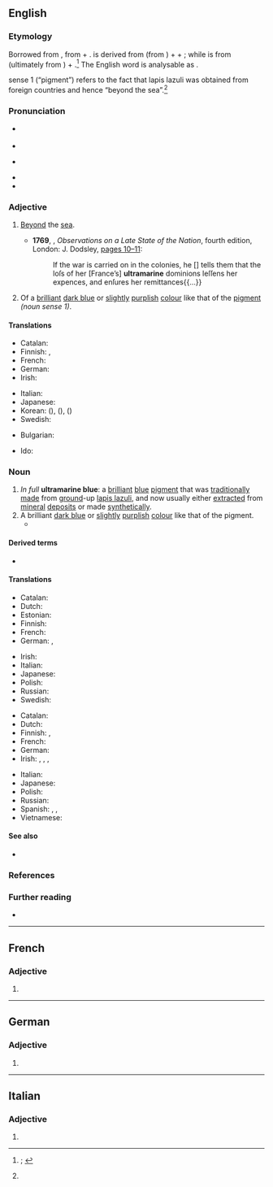 ==English==
{{was wotd|2021|August|31}}

===Etymology===
{{multiple images
|direction = vertical
|image1 = HepaticaNobilisSLO flower.JPG
|caption1 = An ultramarine ''(adjective sense 2)'' [[flower#Noun|flower]] of the [[common hepatica]] ({{taxlink|Anemone hepatica|species|ver=210807}}).
|image2 = Ultramarinepigment.jpg
|caption2 = Ultramarine [[pigment#Noun|pigment]] ''(noun sense 1)''.
}}

{{root|en|ine-pro|*h₂el-|id=other|*-teros|*mer-|*-iHnos}}
Borrowed from {{bor|en|ML.|ultrāmarīnus}}, from {{der|en|la|ultrā|t=beyond}} + {{m|la|marīnus|t=of or relating to the sea, marine}}. {{m|la||Ultrā}} is derived from {{m|la|uls|t=beyond}} (from {{der|en|ine-pro|*h₂el-|t=beyond; other}}) + {{m|la|-ter|pos={{glossary|suffix}} forming {{glossary|adverb}}s}} + {{m|la|-ā|pos=suffix forming adverbs}}; while {{m|la||marīnus}} is from {{m|la|mare|t=sea}} (ultimately from {{der|en|ine-pro|*mer-|t=sea; lake; wetland}}) + {{m|la|-īnus|pos=suffix meaning ‘of or pertaining to’ forming {{glossary|adjective}}s}}.<ref name="OED">{{R:OED Online|pos=adj.'' and ''n|id=208702|date=March 2021|nodot=1}}; {{R:Lexico|pos=n}}</ref> The English word is analysable as {{prefix|en|ultra|marine}}.

{{glossary|Noun}} sense 1 (“pigment”) refers to the fact that lapis lazuli was obtained from foreign countries and hence “beyond the sea”.<ref name="OED"/>

===Pronunciation===
* {{a|RP}} {{IPA|en|/ˌʌltɹəməˈɹiːn/}}
* {{audio|en|LL-Q1860 (eng)-I learned some phrases-ultramarine.wav|Audio (Southern England)}}
* {{a|GA}} {{IPA|en|/ˌəltɹəməˈɹin/}}
* {{rhymes|en|iːn}}
* {{hyphenation|en|ul|tra|ma|rine}}

===Adjective===
{{en-adj}}

# {{lb|en|archaic}} [[beyond#Preposition|Beyond]] the [[sea]].
#* '''1769''', {{w|Edmund Burke}}, ''Observations on a Late State of the Nation'', fourth edition, London: J. Dodsley, [https://archive.org/stream/cihm_48250#page/n19 pages 10–11]:
#*: If the war is carried on in the colonies, he <nowiki>[</nowiki>{{w|George Grenville}}<nowiki>]</nowiki> tells them that the loſs of her [France’s] '''ultramarine''' dominions leſſens her expences, and enſures her remittances{{...}}
# Of a [[brilliant#Adjective|brilliant]] [[dark blue]] or [[slightly]] [[purplish]] [[color#Noun|colour]] like that of the [[pigment#Noun|pigment]] ''(noun sense 1)''.
#: {{color panel|120A8F}}

====Translations====
{{trans-top|beyond the sea}}
{{trans-mid}}
{{trans-bottom}}

{{trans-top|of a brilliant dark blue or slightly purplish colour}}
* Catalan: {{t+|ca|ultramarí}}
* Finnish: {{t+|fi|ultramariini}}, {{t+|fi|merensininen}}
* French: {{t+|fr|outremer|m|f}}
* German: {{t|de|ultramarinblau}}
* Irish: {{t|ga|ultramairíneach}}
{{trans-mid}}
* Italian: {{t|it|oltremarino}}
* Japanese: {{t|ja|[[群青色]]の|tr=ぐんじょういろの, gunjō-iro no}}
* Korean: {{t+|ko|군청}} ({{t+|ko|群靑}}), {{t+|ko|군청색}} ({{t+|ko|群靑色}}), {{t|ko|남청색}} ({{t|ko|藍靑色}})
* Swedish: {{t+|sv|ultramarin}}
{{trans-bottom}}

{{checktrans-top}}
* Bulgarian: {{t-check|bg|ясносин}}
{{trans-mid}}
* Ido: {{t+check|io|ultramaro}}
{{trans-bottom}}

===Noun===
{{en-noun|~}}

# ''In full'' '''ultramarine blue''': a [[brilliant#Adjective|brilliant]] [[blue#Adjective|blue]] [[pigment#Noun|pigment]] that was [[traditionally]] [[make#Verb|made]] from [[grind#Verb|ground]]-up [[lapis lazuli]], and now usually either [[extract#Verb|extracted]] from [[mineral]] [[deposit#Noun|deposits]] or made [[synthetically]].
# A brilliant [[dark blue]] or [[slightly]] [[purplish]] [[color#Noun|colour]] like that of the pigment.
#* {{quote-book|en|year=1891|author={{w|Thomas Hardy}}|title={{w|Tess of the d'Urbervilles}}|publisher=James R. Osgood, McIlvaine and Co.|location=London|volume=1|page=12|passage=The atmosphere beneath is languorous, and is so tinged with azure that what artists call the middle distance partakes also of that hue, while the horizon beyond is of the deepest '''ultramarine'''.}}

====Derived terms====
* {{l|en|ultramarine ash}}

====Translations====
{{trans-top|brilliant blue pigment}}
* Catalan: {{t+|ca|blau d'ultramar|m}}
* Dutch: {{t+|nl|ultramarijn|n}}
* Estonian: {{t|et|ultramariinsinine}}
* Finnish: {{t+|fi|ultramariini}}
* French: {{t+|fr|outremer|m}}
* German: {{t|de|Ultramarinblau|n}}, {{t+|de|Königsblau|n}}
{{trans-mid}}
* Irish: {{t|ga|ultramairín|m}}
* Italian: {{t|it|ultramarino|m}}
* Japanese: {{t+|ja|ウルトラマリン|tr=urutoramarin}}
* Polish: {{t+|pl|ultramaryna|f}}
* Russian: {{t+|ru|ультрамари́н|m}}
* Swedish: {{t+|sv|ultramarin}}
{{trans-bottom}}

{{trans-top|brilliant dark blue or slightly purplish colour}}
* Catalan: {{t+|ca|blau d'ultramar}}
* Dutch: {{t+|nl|ultramarijn|n}}
* Finnish: {{t+|fi|ultramariini}}, {{t+|fi|merensininen}}
* French: {{t+|fr|outremer|m}}
* German: {{t|de|Ultramarinblau|n}}
* Irish: {{t|ga|ultramairín|m}}, {{t|ga|ultramhuiríneach}}, {{t|ga|gorm ultramhuiríneach}}, {{t|ga|úrghorm}}
{{trans-mid}}
* Italian: {{t+|it|blu oltremare|m}}
* Japanese: {{t+|ja|群青色|tr=ぐんじょういろ, gunjōiro}}
* Polish: {{t+|pl|ultramaryna|f}}
* Russian: {{t+|ru|ультрамари́н|m}}
* Spanish: {{t|es|azul ultramarino|m}}, {{t|es|azul de ultramar|m}}, {{t|es|azul ultramaro}}
* Vietnamese: {{t|vi|lam sẫm}}
{{trans-bottom}}

====See also====
* {{list:blues/en}}

===References===
<references/>

===Further reading===
* {{pedia}}

----

==French==

===Adjective===
{{head|fr|adjective form}}

# {{feminine singular of|fr|ultramarin}}

----

==German==

===Adjective===
{{head|de|adjective form}}

# {{de-adj form of|ultramarin}}

----

==Italian==

===Adjective===
{{it-adj-form|f-p}}

# {{adj form of|it|ultramarino||f|p}}